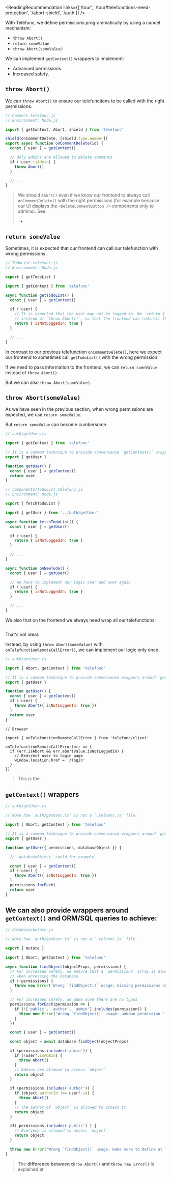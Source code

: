 
<ReadingRecommendation links={['/tour', '/tour#telefunctions-need-protection', '/abort-shield', '/auth']} />

With Telefunc, we define permissions programmatically by using a cancel mechanism:
 - `throw Abort()`
 - `return someValue`
 - `throw Abort(someValue)`

We can implement `getContext()` wrappers to implement:
 - Advanced permissions.
 - Increased safety.

## `throw Abort()`

We can `throw Abort()` to ensure our telefunctions to be called with the right permissions.

```js
// Comment.telefunc.js
// Environment: Node.js

import { getContext, Abort, shield } from 'telefunc'

shield(onCommentDelete, [shield.type.number])
export async function onCommentDelete(id) {
  const { user } = getContext()

  // Only admins are allowed to delete comments
  if (!user.isAdmin) {
    throw Abort()
  }

  // ...
}
```

> We should `Abort()` even if we know our frontend to always call `onCommentDelete()` with the right permissions (for example because our UI displays the `<DeleteCommentButton />` components only to admins). See:
> - <Link href="/abort-shield#always-abort" />


## `return someValue`

Sometimes, it is expected that our frontend can call our telefunction with wrong permissions.

```js
// TodoList.telefunc.js
// Environment: Node.js

export { getTodoList }

import { getContext } from 'telefunc'

async function getTodoList() {
  const { user } = getContext()

  if (!user) {
    // It is expected that the user may not be logged in. We `return { isNotLoggedIn: true }`
    // instead of `throw Abort()`, so that the frontend can redirect the user to the login page.
    return { isNotLoggedIn: true }
  }

  // ...
}
```

In contrast to our previous telefunction `onCommentDelete()`,
here we expect our frontend to sometimes call `getTodoList()` with the wrong permission.

If we need to pass information to the frontend,
we can `return someValue` instead of `throw Abort()`.

But we can also `throw Abort(someValue)`.

## `throw Abort(someValue)`

As we have seen in the previous section, when wrong permissions are expected, we use `return someValue`.

But `return someValue` can become cumbersome.

```js
// auth/getUser.ts

import { getContext } from 'telefunc'

// It is a common technique to provide convenience `getContext()` wrappers
export { getUser }

function getUser() {
  const { user } = getContext()
  return user
}
```

```js
// components/TodoList.telefunc.js
// Environment: Node.js

export { fetchTodoList }

import { getUser } from '../auth/getUser'

async function fetchTodoList() {
  const { user } = getUser()

  if (!user) {
    return { isNotLoggedIn: true }
  }

  // ...
}

async function onNewTodo() {
  const { user } = getUser()

  // We have to implement our logic over and over again
  if (!user) {
    return { isNotLoggedIn: true }
  }

  // ...
}
```

We also that on the frontend we always need wrap all our telefunctions:

```js


```

That's not ideal.

Instead, by using `throw Abort(someValue)` with `onTelefunctionRemoteCallError()`, we can implement our logic only once.

```js
// auth/getUser.ts

import { Abort, getContext } from 'telefunc'

// It is a common technique to provide convenience wrappers around `getContext()`
export { getUser }

function getUser() {
  const { user } = getContext()
  if (!user) {
    throw Abort({ isNotLoggedIn: true })
  }
  return user
}
```

```
// Browser

import { onTelefunctionRemoteCallError } from 'telefunc/client'

onTelefunctionRemoteCallError(err => {
  if (err.isAbort && err.abortValue.isNotLoggedIn) {
    // Redirect user to login page
    window.location.href = '/login'
  }
})
```

> This is the 

## `getContext()` wrappers

```js
// auth/getUser.ts

// Note how `auth/getUser.ts` is not a `.teleunc.js` file.

import { Abort, getContext } from 'telefunc'

// It is a common technique to provide convenience wrappers around `getContext()`
export { getUser }

function getUser({ permissions, databaseObject }) {

  // `databaseObject` could for example

  const { user } = getContext()
  if (!user) {
    throw Abort({ isNotLoggedIn: true })
  }
  permissions.forEach(
  return user
}
```

We can also provide wrappers around `getContext()` and ORM/SQL queries to achieve:
 - 

```js
// database/mutate.js

// Note how `auth/getUser.ts` is not a `.teleunc.js` file.

export { mutate }

import { Abort, getContext } from 'telefunc'

async function findObject(objectProps, permissions) {
  // For increased safety, we ensure that a `permissions` array is always provided
  // when accessing the database.
  if (!permissions) {
    throw new Error('Wrong `findObject()` usage: missing permissions array')
  }

  // For increased safety, we make sure there are no typos
  permissions.forEach(permission => {
    if (!['public', 'author', 'admin'].includes(permission)) {
      throw new Error('Wrong `findObject()` usage: unkown permission ' + permission)
    }
  })

  const { user } = getContext()

  const object = await database.findOject(objectProps)

  if (permissions.includes('admin')) {
    if (!user?.isAdmin) {
      throw Abort()
    }
    // Admins are allowed to access `object`
    return object
  }

  if (permissions.includes('author')) {
    if (object.authorId !== user?.id) {
      throw Abort()
    }
    // The author of `object` is allowed to access it
    return object
  }

  if( permissions.includes('public') ) {
    // Everyone is allowed to access `object`
    return object
  }

  throw new Error('Wrong `findObject()` usage: make sure to define at least one permission')
}
```

> The **difference between `throw Abort()` and `throw new Error()`** is explained at 


